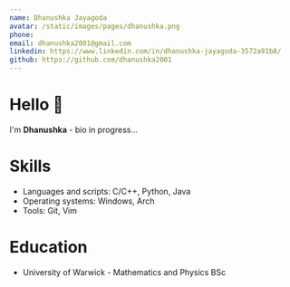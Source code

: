 ```yaml
---
name: Dhanushka Jayagoda
avatar: /static/images/pages/dhanushka.png
phone:
email: dhanushka2001@gmail.com
linkedin: https://www.linkedin.com/in/dhanushka-jayagoda-3572a91b8/
github: https://github.com/dhanushka2001
---
```


# Hello 👋

I'm **Dhanushka** - bio in progress...

# Skills

- Languages and scripts: C/C++, Python, Java
- Operating systems: Windows, Arch
- Tools: Git, Vim

# Education

- University of Warwick - Mathematics and Physics BSc
